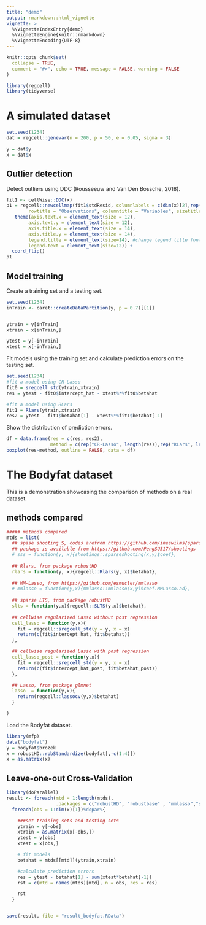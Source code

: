 ```yaml
---
title: "demo"
output: rmarkdown::html_vignette
vignette: >
  %\VignetteIndexEntry{demo}
  %\VignetteEngine{knitr::rmarkdown}
  %\VignetteEncoding{UTF-8}
---
```


```r
knitr::opts_chunk$set(
  collapse = TRUE,
  comment = "#>", echo = TRUE, message = FALSE, warning = FALSE
)
```

```r
library(regcell)
library(tidyverse)
```


# A simulated dataset
```r
set.seed(1234)
dat = regcell::genevar(n = 200, p = 50, e = 0.05, sigma = 3)

y = dat$y
x = dat$x
```

## Outlier detection

Detect outliers using DDC (Rousseeuw and Van Den Bossche, 2018).

```r

fit1 <- cellWise::DDC(x)
p1 = regcell::newcellmap(fit1$stdResid, columnlabels = c(dim(x)[2],rep(" ",dim(x)[2]-2),1), rowlabels = c(dim(x)[1],rep(" ",dim(x)[1]-2),1), columnangle = 0,
        rowtitle = "Observations", columntitle = "Variables", sizetitles = 2,adjustrowlabels = 0.5, adjustcolumnlabels = 0.5)+
   theme(axis.text.x = element_text(size = 12),
        axis.text.y = element_text(size = 12),
        axis.title.x = element_text(size = 14),
        axis.title.y = element_text(size = 14),
        legend.title = element_text(size=14), #change legend title font size
        legend.text = element_text(size=12)) +
  coord_flip()
p1
```

## Model training

Create a training set and a testing set.
```r
set.seed(1234)
inTrain <- caret::createDataPartition(y, p = 0.7)[[1]]


ytrain = y[inTrain]
xtrain = x[inTrain,]

ytest = y[-inTrain]
xtest = x[-inTrain,]
```


Fit models using the training set and calculate prediction errors on the testing set.

```r
set.seed(1234)
#fit a model using CR-Lasso
fit0 = sregcell_std(ytrain,xtrain)
res = ytest - fit0$intercept_hat - xtest%*%fit0$betahat

#fit a model using RLars
fit1 = Rlars(ytrain,xtrain)
res2 = ytest - fit1$betahat[1] - xtest%*%fit1$betahat[-1]
```

Show the distribution of prediction errors.

```r
df = data.frame(res = c(res, res2), 
                method = c(rep("CR-Lasso", length(res)),rep("RLars", length(res)) ))
boxplot(res~method, outline = FALSE, data = df)

```





# The Bodyfat dataset

This is a demonstration showcasing the comparison of methods on a real dataset.

## methods compared
```r
##### methods compared
mtds = list(
  ## spase shooting S, codes arefrom https://github.com/ineswilms/sparse-shooting-S 
  ## package is available from https://github.com/PengSU517/shootings
  # sss = function(y, x){shootings::sparseshooting(x,y)$coef},
  
  ## Rlars, from package robustHD
  rlars = function(y, x){regcell::Rlars(y, x)$betahat}, 
  
  ## MM-Lasso, from https://github.com/esmucler/mmlasso
  # mmlasso = function(y,x){mmlasso::mmlasso(x,y)$coef.MMLasso.ad}, 
  
  ## sparse LTS, from package robustHD
  slts = function(y,x){regcell::SLTS(y,x)$betahat},
  
  ## cellwise regularized Lasso without post regression
  cell_lasso = function(y,x){ 
    fit = regcell::sregcell_std(y = y, x = x)
    return(c(fit$intercept_hat, fit$betahat))
  },

  ## cellwise regularized Lasso with post regression
  cell_lasso_post = function(y,x){
    fit = regcell::sregcell_std(y = y, x = x)
    return(c(fit$intercept_hat_post, fit$betahat_post))
  },

  ## Lasso, from package glmnet
  lasso  = function(y,x){ 
    return(regcell::lassocv(y,x)$betahat)
  }

)
```


Load the Bodyfat dataset.

```r
library(mfp)
data("bodyfat")
y = bodyfat$brozek
x = robustHD::robStandardize(bodyfat[,-c(1:4)])
x = as.matrix(x)
```

## Leave-one-out Cross-Validation
```r
library(doParallel)
result <- foreach(mtd = 1:length(mtds),
                  .packages = c("robustHD", "robustbase" , "mmlasso","shootings", "cellWise", "regcell", "mfp"))%:%
  foreach(obs = 1:dim(x)[1])%dopar%{

    ###set training sets and testing sets
    ytrain = y[-obs]
    xtrain = as.matrix(x[-obs,])
    ytest = y[obs]
    xtest = x[obs,]

    # fit models
    betahat = mtds[[mtd]](ytrain,xtrain)

    #calculate prediction errors
    res = ytest - betahat[1] - sum(xtest*betahat[-1])
    rst = c(mtd = names(mtds)[mtd], n = obs, res = res)

    rst
  }


save(result, file = "result_bodyfat.RData")

```

















